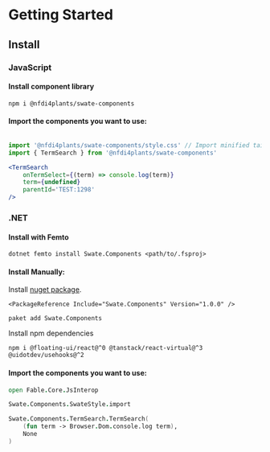 # Getting Started

## Install

### JavaScript

#### Install component library

`npm i @nfdi4plants/swate-components`

#### Import the components you want to use:

```jsx

import '@nfdi4plants/swate-components/style.css' // Import minified tailwind and daisyui style
import { TermSearch } from '@nfdi4plants/swate-components'

<TermSearch
    onTermSelect={(term) => console.log(term)}
    term={undefined}
    parentId='TEST:1298'
/>

```

### .NET

#### Install with **Femto**

`dotnet femto install Swate.Components <path/to/.fsproj>`

#### Install **Manually**:

Install [nuget package](https://www.nuget.org/packages/Swate.Components).

```
<PackageReference Include="Swate.Components" Version="1.0.0" />

paket add Swate.Components
```

Install npm dependencies

```
npm i @floating-ui/react@^0 @tanstack/react-virtual@^3 @uidotdev/usehooks@^2
```

#### Import the components you want to use:


```fsharp
open Fable.Core.JsInterop

Swate.Components.SwateStyle.import

Swate.Components.TermSearch.TermSearch(
    (fun term -> Browser.Dom.console.log term),
    None
)
```
